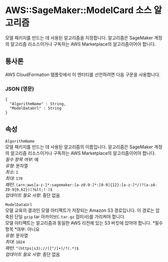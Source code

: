 # AWS::SageMaker::ModelCard 소스 알고리즘

모델 패키지를 만드는 데 사용된 알고리즘을 지정합니다. 알고리즘은 SageMaker 계정의 알고리즘 리소스이거나 구독하는 AWS Marketplace의 알고리즘이어야 합니다.

## 통사론

AWS CloudFormation 템플릿에서 이 엔터티를 선언하려면 다음 구문을 사용합니다.

### JSON (영문)

```
{
  "AlgorithmName" : String,
  "ModelDataUrl" : String
}
```

## 속성

`AlgorithmName`  
모델 패키지를 만드는 데 사용된 알고리즘의 이름입니다. 알고리즘은 SageMaker 계정의 알고리즘 리소스이거나 구독하는 AWS Marketplace의 알고리즘이어야 합니다.  
_필수 항목 여부_: 예  
_유형_: 문자열  
_최소_: `1`  
_최대_: `170`  
_패턴_: `(arn:aws[a-z-]*:sagemaker:[a-z0-9-]*:[0-9]{12}:[a-z-]*/)?(a-zA-Z0-9{0,62})(?&lt;!-)$`  
_업데이트 필요 사항_: 중단 없음

`ModelDataUrl`  
모델 교육의 결과인 모델 아티팩트가 저장되는 Amazon S3 경로입니다. 이 경로는 압축된 단일 `gzip` tar 아카이브(`.tar.gz` 접미사)를 가리켜야 합니다.  
모델 아티팩트는 알고리즘과 동일한 AWS 리전에 있는 S3 버킷에 있어야 합니다.
*필수 항목 *여부: 아니요  
_유형_: 문자열  
_최대_: `1024`  
_패턴_: `^(https|s3)://([^/]+)/?(.*)$`  
_업데이트 필요 사항_: 중단 없음
